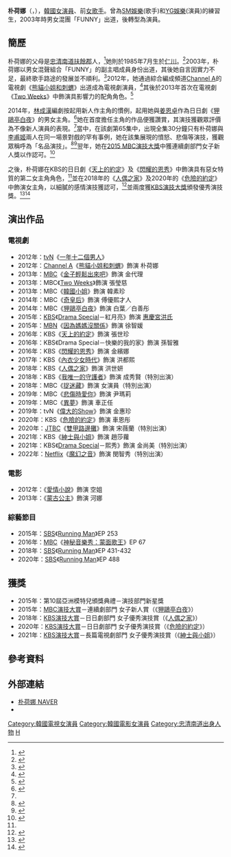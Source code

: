 {{藝人
|姓名 = 朴荷娜
|類型 = 女演員
|圖片 = Park_Ha-na_in_Feb_2019.png
|圖片尺寸 = 
|圖片簡介 = 
|本名 = 
|外文名 = 박하나
|外文 = ko
|羅馬拼音 = Park Ha Na
|英文名 =
|暱稱 =
|其他藝名 = 
|國籍 = {{KOR}}
|出生日期 = {{birth_date_and_age|1985|7|25}}
|出生地點 = {{KOR}}[[仁川廣域市|仁川廣域市]]
|宗教信仰 = 
|語言 = [[韓語|韓語]]
|職業 = [[演員|演員]]、前[[歌手|歌手]]
|教育程度 = 百濟藝術大學實用音樂系
|出道作 = 
|出道日期 = 2003年
|代表作 = 
|活躍年代 =
|唱片公司 = 
|經紀公司 =FN Entertainment
|相關團體 = 
|網站 = 
}}

'''朴荷娜'''（{{lang-ko|'''박하나'''}}，{{bd|1985年|7月25日}}），[[韓國|韓國]][[女演員|女演員]]、前[[女歌手|女歌手]]。曾為[[SM娛樂|SM娛樂]](歌手)和[[YG娛樂|YG娛樂]](演員)的練習生，2003年時男女混團「FUNNY」出道，後轉型為演員。

== 簡歷 ==
朴荷娜的父母是[[忠清南道|忠清南道]][[扶餘郡|扶餘郡]]人，<ref name="D">{{cite news|url=https://www.chosun.com/entertainments/entertain_photo/2021/05/22/DQ6KCXPJHJPBHJLNIDZQLG5YZA/|title=박하나가 밝힌 #가수데뷔 #드라마 #임성한 #인천('백반기행')[종합]|work=朝鮮日報|date=2021-05-25|accessdate=2021-11-17|archive-date=2021-11-17|archive-url=https://web.archive.org/web/20211117174716/https://www.chosun.com/entertainments/entertain_photo/2021/05/22/DQ6KCXPJHJPBHJLNIDZQLG5YZA/|dead-url=no}}</ref>她則於1985年7月生於[[仁川|仁川]]。<ref name="S">{{cite news|url=http://www.greenpostkorea.co.kr/news/articleView.html?idxno=86277|title=박하나, 인천 출신 그녀가 한화 팬인 이유는?|work=Green Post Korea|date=2018-03-25|accessdate=2021-11-17|archive-date=2021-11-17|archive-url=https://web.archive.org/web/20211117170621/http://www.greenpostkorea.co.kr/news/articleView.html?idxno=86277|dead-url=no}}</ref>2003年，朴荷娜以男女混聲組合「FUNNY」的副主唱成員身份出道，其後她自言因實力不足，最終歌手路途的發展並不順利。<ref>{{cite news|url=https://m.news.nate.com/view/20150728n47070?mid=e02|title='1대100' 박하나 "혼성그룹으로 데뷔, 쿨 겨냥 했지만…"|work=Nate演藝|date=2015-07-28|accessdate=2021-11-17|archive-date=2021-11-17|archive-url=https://web.archive.org/web/20211117174721/https://m.news.nate.com/view/20150728n47070?mid=e02|dead-url=no}}</ref>2012年，她通過綜合編成頻道[[Channel_A|Channel A]]的電視劇《[[熊貓小姐和刺蝟|熊貓小姐和刺蝟]]》出道成為電視劇演員，<ref name="F">{{cite news|url=https://www.ebn.co.kr/news/view/710559|title=‘압구정 백야’ 박하나, 연기력 ‘눈길’…“기황후 속 그녀?”|work=EBN|date=2014-10-07|accessdate=2021-11-17|archive-date=2021-11-17|archive-url=https://web.archive.org/web/20211117174739/https://www.ebn.co.kr/news/view/710559|dead-url=no}}</ref>其後於2013年首次在電視劇《[[Two_Weeks|Two Weeks]]》中飾演具影響力的配角角色。<ref>{{cite news|url=https://newsis.com/view/?id=NISX20130722_0012241476|title=박하나, 밝은 빛 반짝반짝…'투윅스'|work=Newsis|date=2013-07-22|accessdate=2021-11-17|archive-date=2021-11-17|archive-url=https://web.archive.org/web/20211117174721/https://www.newsis.com/view/?id=NISX20130722_0012241476|dead-url=no}}</ref>

2014年，[[林成漢|林成漢]]編劇按起用新人作主角的慣例，起用她與[[姜恩卓|姜恩卓]]作為日日劇《[[狎鷗亭白夜|狎鷗亭白夜]]》的男女主角。<ref>{{cite news|url=https://www.wowtv.co.kr/NewsCenter/News/Read?articleId=A201409110494#_enliple|title=박하나 주연, 임성한 작가 신작 `압구정 백야` 11일 첫 촬영 돌입...남자 주연은 누구?|work=韓國經濟|date=2014-09-11|accessdate=2021-11-17|archive-date=2021-11-17|archive-url=https://web.archive.org/web/20211117174720/https://www.wowtv.co.kr/NewsCenter/News/Read?articleId=A201409110494#_enliple|dead-url=no}}</ref>她在首度擔任主角的作品便獲讚賞，其演技獲觀眾評價為不像新人演員的表現。<ref name="F" />當中，在該劇第65集中，出現全集30分鐘只有朴荷娜與[[李甫姬|李甫姬]]兩人在同一場景對戲的罕有事例，她在該集展現的憤怒、悲傷等演技，獲觀眾稱呼為「名品演技」。<ref>{{cite news|url=https://news.mtn.co.kr/news-detail/?v=2015011513211226648|title=‘압구정 백야’ 박하나 명품연기, 신인임에도 살벌한 눈빛 등 독한 연기 선보여 ‘대박!’|work=MTN|date=2015-01-15|accessdate=2021-11-17|archive-date=2021-11-17|archive-url=https://web.archive.org/web/20211117174721/https://news.mtn.co.kr/news-detail/?v=2015011513211226648|dead-url=no}}</ref><ref>{{cite news|url=https://m.news1.kr/articles/?2048353#_enliple|title=‘압구정백야’ 박하나, 섬뜩한 눈빛 연기로 안방 접수…“제2의 장서희?”|work=News1|date=2015-01-15|accessdate=2021-11-17|archive-date=2021-11-17|archive-url=https://web.archive.org/web/20211117174723/https://m.news1.kr/articles/?2048353#_enliple|dead-url=no}}</ref>翌年，她在[[2015_MBC演技大獎|2015 MBC演技大獎]]中獲連續劇部門女子新人獎以作認可。<ref name="SD">{{cite news|url=https://mylovekbs.kbs.co.kr/index.html?source=mylovekbs&sname=mylovekbs&stype=magazine&contents_id=70000000277287|title=박하나, 새 2TV 저녁일일드라마 ‘천상의 약속’ 여자 주인공 최종 낙점!|work=KBS|date=2016-01-05|accessdate=2021-11-17|archive-date=2021-11-17|archive-url=https://web.archive.org/web/20211117174721/https://mylovekbs.kbs.co.kr/index.html?source=mylovekbs&sname=mylovekbs&stype=magazine&contents_id=70000000277287|dead-url=no}}</ref>

之後，朴荷娜在KBS的日日劇《[[天上的約定|天上的約定]]》及《[[閃耀的恩秀|閃耀的恩秀]]》中飾演具有惡女特質的第二女主角角色，<ref name="SD" />並在2018年的《[[人偶之家|人偶之家]]》及2020年的《[[危險的約定|危險的約定]]》中飾演女主角，以細膩的感情演技獲認可，<ref>{{cite news|url=https://www.spotvnews.co.kr/?mod=news&act=articleView&idxno=350805|title="고구마 없는 사이다 드라마"…'위험한 약속' 박하나의 호쾌한 약속[종합]|work=Spotv News|date=2020-03-27|accessdate=2021-11-17|archive-date=2021-11-17|archive-url=https://web.archive.org/web/20211117174721/https://www.spotvnews.co.kr/?mod=news&act=articleView&idxno=350805|dead-url=no}}</ref>並兩度獲[[KBS演技大獎|KBS演技大獎]]頒發優秀演技獎。<ref>{{cite news|url=https://www.hankyung.com/entertainment/article/201812310001I|title=[2018 KBS 연기대상] 박윤재×강은탁, 하희라×박하나...일일극 남녀우수상 공동수상|work=韓國經濟|date=2018-12-31|accessdate=2021-11-17|archive-date=2021-11-17|archive-url=https://web.archive.org/web/20211117180510/https://www.hankyung.com/entertainment/article/201812310001I|dead-url=no}}</ref><ref>{{cite news|url=https://news.nate.com/view/20210101n00609?mid=e0404|title='2020 KBS 연기대상' 박하나X이채영, 일일드라마 女 우수상 "코로나19 종식되길"|work=Nate演藝|date=2021-01-01|accessdate=2021-11-17|archive-date=2021-11-17|archive-url=https://web.archive.org/web/20211117175002/https://news.nate.com/view/20210101n00609?mid=e0404|dead-url=no}}</ref>

== 演出作品 ==
=== 電視劇 ===
*2012年：[[tvN|tvN]]《[[一年十二個男人|一年十二個男人]]》
*2012年：[[Channel_A|Channel A]]《[[熊貓小姐和刺蝟|熊貓小姐和刺蝟]]》飾演 朴荷娜
*2013年：[[文化廣播_(韓國)|MBC]]《[[金子輕鬆出來吧|金子輕鬆出來吧]]》飾演 金代理
*2013年：MBC《[[Two_Weeks|Two Weeks]]》飾演 張瑩慈
*2013年：MBC《[[韓國小姐_(電視劇)|韓國小姐]]》飾演 韓素珍
*2014年：MBC《[[奇皇后_(電視劇)|奇皇后]]》飾演 傅優熙才人
*2014年：MBC《[[狎鷗亭白夜|狎鷗亭白夜]]》飾演 白葉／白善彤
*2015年：[[韓國放送公社|KBS]]《[[KBS_Drama_Special|Drama Special]]－紅月亮》飾演 [[獻敬王后|惠慶宮洪氏]]
*2015年：[[MBN|MBN]]《[[因為媽媽沒關係|因為媽媽沒關係]]》飾演 徐智媛
*2016年：KBS《[[天上的約定|天上的約定]]》飾演 張世珍
*2016年：KBS《Drama Special－快樂的我的家》飾演 孫智雅
*2016年：KBS《[[閃耀的恩秀|閃耀的恩秀]]》飾演 金繽娜
*2017年：KBS《[[內衣少女時代|內衣少女時代]]》飾演 洪都熙
*2018年：KBS《[[人偶之家|人偶之家]]》飾演 洪世妍
*2018年：KBS《[[我唯一的守護者|我唯一的守護者]]》飾演 成秀賢（特別出演）
*2018年：MBC《[[捉迷藏_(韓國電視劇)|捉迷藏]]》飾演 女演員（特別出演）
*2019年：MBC《[[悲傷時愛你|悲傷時愛你]]》飾演 尹瑪莉
*2019年：MBC《[[異夢|異夢]]》飾演 車正任
*2019年：tvN《[[偉大的Show|偉大的Show]]》飾演 金惠珍
*2020年：KBS《[[危險的約定|危險的約定]]》飾演 車恩彤
*2020年：[[JTBC|JTBC]]《[[雙甲路邊攤|雙甲路邊攤]]》飾演 宋薇蘭（特別出演）
*2021年：KBS《[[紳士與小姐|紳士與小姐]]》飾演 趙莎蘿
*2021年：KBS《[[KBS_Drama_Special|Drama Special]]－熙秀》飾演 金尚美（特別出演）
*2022年：[[Netflix|Netflix]]《[[魔幻之音|魔幻之音]]》飾演 閔智秀（特別出演）

=== 電影 ===
*2012年：《[[愛情小說_(電影)|愛情小說]]》飾演 空姐
*2013年：《[[蒙古公主|蒙古公主]]》飾演 河娜

=== 綜藝節目 ===
*2015年：[[SBS株式會社|SBS]]《[[Running_Man|Running Man]]》EP 253
*2016年：[[文化廣播_(韓國)|MBC]]《[[神秘音樂秀：蒙面歌王|神秘音樂秀：蒙面歌王]]》EP 67
*2018年：[[SBS株式會社|SBS]]《[[Running_Man|Running Man]]》EP 431-432
*2020年：[[SBS株式會社|SBS]]《[[Running_Man|Running Man]]》EP 488

== 獲獎 ==
*2015年：第10屆亞洲模特兒頒獎典禮－演技部門新星獎
*2015年：[[MBC演技大賞|MBC演技大賞]]－連續劇部門 女子新人賞（《[[狎鷗亭白夜|狎鷗亭白夜]]》）
*2018年：[[KBS演技大賞|KBS演技大賞]]－日日劇部門 女子優秀演技賞（《[[人偶之家|人偶之家]]》）
*2020年：[[KBS演技大賞|KBS演技大賞]]－日日劇部門 女子優秀演技賞（《[[危險的約定|危險的約定]]》）
*2021年：[[KBS演技大賞|KBS演技大賞]]－長篇電視劇部門 女子優秀演技賞（《[[紳士與小姐|紳士與小姐]]》）

== 參考資料 ==
{{reflist}}

== 外部連結 ==
* [http://people.search.naver.com/search.naver?where=nexearch&sm=tab_ppn&query=%EB%B0%95%ED%95%98%EB%82%98&os=478922&ie=utf8&key=PeopleService 朴荷娜  NAVER] {{Wayback|url=http://people.search.naver.com/search.naver?where=nexearch&sm=tab_ppn&query=%EB%B0%95%ED%95%98%EB%82%98&os=478922&ie=utf8&key=PeopleService |date=20160304122353 }}{{ko}}
* {{instagram|phanayo}}{{ko}}

{{DEFAULTSORT: Park Ha Na}}
[[Category:韓國電視女演員|Category:韓國電視女演員]]
[[Category:韓國電影女演員|Category:韓國電影女演員]]
[[Category:忠清南道出身人物|Category:忠清南道出身人物]]
[[Category:朴姓|H]]